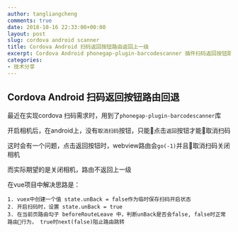 ```yaml
---
author: tangliangcheng
comments: true
date: 2018-10-16 22:33:00+00:00
layout: post
slug: cordova android scanner
title: Cordova Android 扫码返回按钮路由返回上一级
excerpt: Cordova Android phonegap-plugin-barcodescanner 插件扫码返回按钮路由返回上一级
categories:
- 技术分享
---
```


## Cordova Android 扫码返回按钮路由回退

最近在实现cordova 扫码需求时，用到了`phonegap-plugin-barcodescanner`库

开启相机后，在android上，没有`取消扫码`按钮，只能点击`返回`按钮才能取消扫码

这时会有一个问题，点击返回按钮时，webview路由会`go(-1)`并且取消扫码关闭相机

而实际期望的是关闭相机，路由不返回上一级

在vue项目中解决思路是：

```
1. vuex中创建一个值 state.unBack = false作为临时保存扫码开启状态
2. 开启扫码时，设置 state.unBack = true
3. 在当前页路由勾子 beforeRouteLeave 中，判断unBack是否会false, false时正常路由行为， true时next(false)阻止路由跳转
```